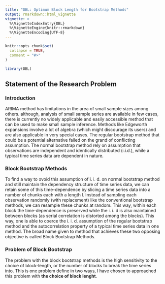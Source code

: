 ```yaml
---
title: "OBL: Optimum Block Length for Bootstrap Methods"
output: rmarkdown::html_vignette
vignette: >
  %\VignetteIndexEntry{OBL}
  %\VignetteEngine{knitr::rmarkdown}
  %\VignetteEncoding{UTF-8}
---
```


```r
knitr::opts_chunk$set(
  collapse = TRUE,
  comment = "#>"
)
```

```r
library(OBL)
```

## Statement of the Research Problem

### Introduction

ARIMA method has limitations in the area of small sample sizes among others. although, analysis of small sample series are available in few cases, there is currently no widely applicable and easily accessible method that can be used to make small sample inference. Methods like Edgeworth expansions involve a lot of algebra (which might discourage its users) and are also applicable in very special cases. The regular bootstrap method that could be a potential alternative failed on the grand of conflicting assumption. The normal bootstrap method rely on assumption that observations are independent and identically distributed (i.i.d.), while a typical time series data are dependent in nature.

### Block Bootstrap Methods

To find a way to ovoid this assumption of i. i. d. on normal bootstrap method and still maintain the dependency structure of time series data, we can retain some of this time-dependence by slicing a time series data into a number of chunks each with a length l. Instead of sampling each observation randomly (with replacement) like the conventional bootstrap methods, we can resample these chunks at random. This way, within each block the time-dependence is preserved while the i. i. d is also maintained between blocks (as serial correlation is distorted among the blocks). This way, one is able to coerce the i. i. d. assumption of the regular bootstrap method and the autocorrelation property of a typical time series data in one method. The broad name given to method that achieves these two opposing objective is called Block Bootstrap Methods.

### Problem of Block Bootstrap

The problem with the block bootstrap methods is the high sensitivity to the choice of block-length, or the number of blocks to break the time series into. This is one problem define in two ways, I have chosen to approached this problem with **the choice of block lenght**. 

